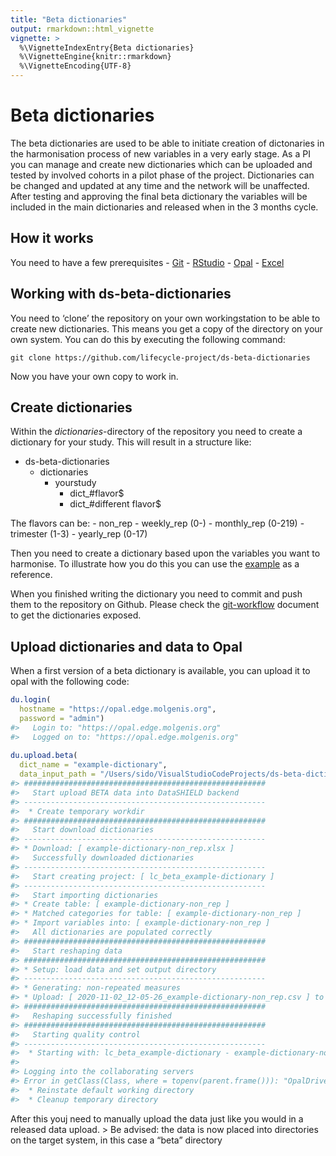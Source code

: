 ```yaml
---
title: "Beta dictionaries"
output: rmarkdown::html_vignette
vignette: >
  %\VignetteIndexEntry{Beta dictionaries}
  %\VignetteEngine{knitr::rmarkdown}
  %\VignetteEncoding{UTF-8}
---
```




# Beta dictionaries
The beta dictionaries are used to be able to initiate creation of dictonaries in the harmonisation process of new variables in a very early stage. As a PI you can manage and create new dictionaries which can be uploaded and tested by involved cohorts in a pilot phase of the project. Dictionaries can be changed and updated at any time and the network will be unaffected. After testing and approving the final beta dictionary the variables will be included in the main dictionaries and released when in the 3 months cycle.

## How it works
You need to have a few prerequisites
- [Git](https://git-scm.com/)
- [RStudio](https://rstudio.com/)
- [Opal](https://)
- [Excel](https://www.microsoft.com/nl-nl/microsoft-365/excel)

## Working with ds-beta-dictionaries
You need to 'clone' the repository on your own workingstation to be able to create new dictionaries. This means you get a copy of the directory on your own system. You can do this by executing the following command:

`git clone https://github.com/lifecycle-project/ds-beta-dictionaries`

Now you have your own copy to work in.

## Create dictionaries
Within the *dictionaries*-directory of the repository you need to create a dictionary for your study. This will 
result in a structure like:

- ds-beta-dictionaries
  - dictionaries
    - yourstudy
      - dict_#flavor$
      - dict_#different flavor$

The flavors can be:
- non_rep
- weekly_rep (0-)
- monthly_rep (0-219)
- trimester (1-3)
- yearly_rep (0-17)

Then you need to create a dictionary based upon the variables you want to harmonise. To illustrate how you do this you can use the [example](https://github.com/lifecycle-project/ds-beta-dictionaries/blob/master/dictionaries/example-dictionary/example-dictionary-non_rep.xlsx?raw=true) as a reference.

When you finished writing the dictionary you need to commit and push them to the repository on Github. Please check the [git-workflow](https://github.com/lifecycle-project/analysis-tutorials/blob/master/GIT-WORKFLOW.md) document to get the dictionaries exposed.

## Upload dictionaries and data to Opal
When a first version of a beta dictionary is available, you can upload it to opal with the following code:


```r
du.login(
  hostname = "https://opal.edge.molgenis.org", 
  password = "admin")
#>   Login to: "https://opal.edge.molgenis.org"
#>   Logged on to: "https://opal.edge.molgenis.org"
  
du.upload.beta(
  dict_name = "example-dictionary", 
  data_input_path = "/Users/sido/VisualStudioCodeProjects/ds-beta-dictionaries/data/example-dictionary/beta_dict_generated_data.csv")
#> ######################################################
#>   Start upload BETA data into DataSHIELD backend
#> ------------------------------------------------------
#>  * Create temporary workdir
#> ######################################################
#>   Start download dictionaries
#> ------------------------------------------------------
#> * Download: [ example-dictionary-non_rep.xlsx ]
#>   Successfully downloaded dictionaries
#> ------------------------------------------------------
#>   Start creating project: [ lc_beta_example-dictionary ]
#> ------------------------------------------------------
#>   Start importing dictionaries
#> * Create table: [ example-dictionary-non_rep ]
#> * Matched categories for table: [ example-dictionary-non_rep ]
#> * Import variables into: [ example-dictionary-non_rep ]
#>   All dictionaries are populated correctly
#> ######################################################
#>   Start reshaping data
#> ######################################################
#> * Setup: load data and set output directory
#> ------------------------------------------------------
#> * Generating: non-repeated measures
#> * Upload: [ 2020-11-02_12-05-26_example-dictionary-non_rep.csv ] to directory [ beta ]
#> ######################################################
#>   Reshaping successfully finished
#> ######################################################
#>   Starting quality control
#> ------------------------------------------------------
#>  * Starting with: lc_beta_example-dictionary - example-dictionary-non_rep
#> 
#> Logging into the collaborating servers
#> Error in getClass(Class, where = topenv(parent.frame())): "OpalDriver" is not a defined class
#>  * Reinstate default working directory
#>  * Cleanup temporary directory
```

After this youj need to manually upload the data just like you would in a released data upload. 
> Be advised: the data is now placed into directories on the target system, in this case a "beta" directory

